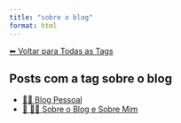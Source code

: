 ```yaml
---
title: "sobre o blog"
format: html
---
```


[⬅ Voltar para Todas as Tags](../tags.qmd)

## Posts com a tag **sobre o blog**

- [🧑‍💻 Blog Pessoal](/posts/pessoal/index.html)
- [📘 🧑‍💻 Sobre o Blog e Sobre Mim](/posts/pessoal/sobre-o-blog.html)
